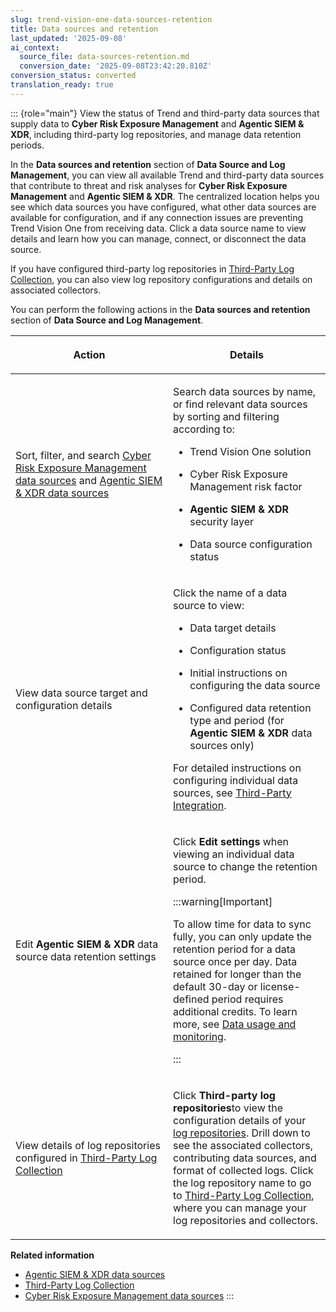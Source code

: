 ```yaml
---
slug: trend-vision-one-data-sources-retention
title: Data sources and retention
last_updated: '2025-09-08'
ai_context:
  source_file: data-sources-retention.md
  conversion_date: '2025-09-08T23:42:20.810Z'
conversion_status: converted
translation_ready: true
---
```


::: {role="main"}
View the status of Trend and third-party data sources that supply data to **Cyber Risk Exposure Management** and **Agentic SIEM & XDR**, including third-party log repositories, and manage data retention periods.

In the **Data sources and retention** section of **Data Source and Log Management**, you can view all available Trend and third-party data sources that contribute to threat and risk analyses for **Cyber Risk Exposure Management** and **Agentic SIEM & XDR**. The centralized location helps you see which data sources you have configured, what other data sources are available for configuration, and if any connection issues are preventing Trend Vision One from receiving data. Click a data source name to view details and learn how you can manage, connect, or disconnect the data source.

If you have configured third-party log repositories in [Third-Party Log Collection](third-party-log-intro.mdx), you can also view log repository configurations and details on associated collectors.

You can perform the following actions in the **Data sources and retention** section of **Data Source and Log Management**.

<table>
<colgroup>
<col style="width: 50%" />
<col style="width: 50%" />
</colgroup>
<thead>
<tr>
<th><p>Action</p></th>
<th><p>Details</p></th>
</tr>
</thead>
<tbody>
<tr>
<td><p>Sort, filter, and search <a href="trend-vision-one-ASRM-data-sources">Cyber Risk Exposure Management data sources</a> and <a href="trend-vision-one-xdr-data-sources">Agentic SIEM &amp; XDR data sources</a></p></td>
<td><p>Search data sources by name, or find relevant data sources by sorting and filtering according to:</p>
<ul>
<li><p>Trend Vision One solution</p></li>
<li><p>Cyber Risk Exposure Management risk factor</p></li>
<li><p><strong>Agentic SIEM &amp; XDR</strong> security layer</p></li>
<li><p>Data source configuration status</p></li>
</ul></td>
</tr>
<tr>
<td><p>View data source target and configuration details</p></td>
<td><p>Click the name of a data source to view:</p>
<ul>
<li><p>Data target details</p></li>
<li><p>Configuration status</p></li>
<li><p>Initial instructions on configuring the data source</p></li>
<li><p>Configured data retention type and period (for <strong>Agentic SIEM &amp; XDR</strong> data sources only)</p></li>
</ul>
<p>For detailed instructions on configuring individual data sources, see <a href="trend-vision-one-third-party-integration">Third-Party Integration</a>.</p></td>
</tr>
<tr>
<td><p>Edit <strong>Agentic SIEM &amp; XDR</strong> data source data retention settings</p></td>
<td><p>Click <strong>Edit settings</strong> when viewing an individual data source to change the retention period.</p>


:::warning[Important]

To allow time for data to sync fully, you can only update the retention period for a data source once per day. Data retained for longer than the default 30-day or license-defined period requires additional credits. To learn more, see <a href="trend-vision-one-data-usage-monitoring">Data usage and monitoring</a>.


:::

</td>
</tr>
<tr>
<td><p>View details of log repositories configured in <a href="trend-vision-one-third-party-log-intro">Third-Party Log Collection</a></p></td>
<td><p>Click <strong>Third-party log repositories</strong>to view the configuration details of your <a href="trend-vision-one-log-repositories">log repositories</a>. Drill down to see the associated collectors, contributing data sources, and format of collected logs. Click the log repository name to go to <a href="trend-vision-one-third-party-log-intro">Third-Party Log Collection</a>, where you can manage your log repositories and collectors.</p></td>
</tr>
</tbody>
</table>

**Related information**

- [Agentic SIEM & XDR data sources](xdr-data-sources.md "View and manage the Trend Micro and third-party data sources in Data Source and Log Management that supply data to Agentic SIEM & XDR capabilities.")
- [Third-Party Log Collection](third-party-log-intro.md "Collect, organize, manage, and store third-party log data in Trend Vision One log repositories using collectors connected to a deployed Service Gateway.")
- [Cyber Risk Exposure Management data sources](ASRM-data-sources.md "View and manage the Trend and third-party data sources that supply data to Cyber Risk Exposure Management.")
:::
